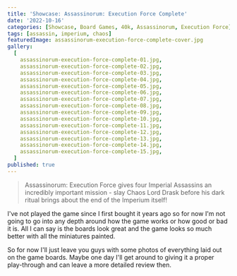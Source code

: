 ```yaml
---
title: 'Showcase: Assassinorum: Execution Force Complete'
date: '2022-10-16'
categories: [Showcase, Board Games, 40k, Assassinorum, Execution Force]
tags: [assassin, imperium, chaos]
featuredImage: assassinorum-execution-force-complete-cover.jpg
gallery:
  [
    assassinorum-execution-force-complete-01.jpg,
    assassinorum-execution-force-complete-02.jpg,
    assassinorum-execution-force-complete-03.jpg,
    assassinorum-execution-force-complete-04.jpg,
    assassinorum-execution-force-complete-05.jpg,
    assassinorum-execution-force-complete-06.jpg,
    assassinorum-execution-force-complete-07.jpg,
    assassinorum-execution-force-complete-08.jpg,
    assassinorum-execution-force-complete-09.jpg,
    assassinorum-execution-force-complete-10.jpg,
    assassinorum-execution-force-complete-11.jpg,
    assassinorum-execution-force-complete-12.jpg,
    assassinorum-execution-force-complete-13.jpg,
    assassinorum-execution-force-complete-14.jpg,
    assassinorum-execution-force-complete-15.jpg,
  ]
published: true
---
```


> Assassinorum: Execution Force gives four Imperial Assassins an incredibly important mission - slay Chaos Lord Drask
> before his dark ritual brings about the end of the Imperium itself!

I've not played the game since I first bought it years ago so for now I'm not going to go into any depth around
how the game works or how good or bad it is. All I can say is the boards look great and the game looks so much better
with all the miniatures painted.

So for now I'll just leave you guys with some photos of everything laid out on the game boards. Maybe one day
I'll get around to giving it a proper play-through and can leave a more detailed review then.